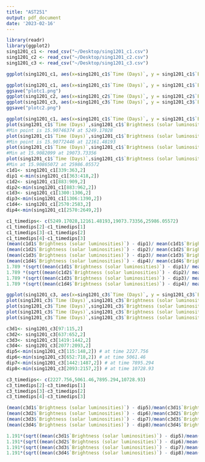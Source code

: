 ```yaml
---
title: "AST251"
output: pdf_document
date: '2023-02-16'
---
```


```r
library(readr)
library(ggplot2)
sing1201_c1 <- read_csv("~/Desktop/sing1201_c1.csv")
sing1201_c2 <- read_csv("~/Desktop/sing1201_c2.csv")
sing1201_c3 <- read_csv("~/Desktop/sing1201_c3.csv")


```

```r
ggplot(sing1201_c1, aes(x=sing1201_c1$`Time (Days)`, y = sing1201_c1$`Brightness (solar luminosities)`)) + geom_line() + geom_errorbar( aes(x=sing1201_c1$`Time (Days)`, ymin=sing1201_c1$`Brightness (solar luminosities)` - sing1201_c1$`Brightness uncertainty (solar luminosities)`, ymax=sing1201_c1$`Brightness (solar luminosities)` + sing1201_c1$`Brightness uncertainty (solar luminosities)`), width=0.1, colour="blue", alpha=0.9, size=1) 
```


```r
ggplot(sing1201_c1, aes(x=sing1201_c1$`Time (Days)`, y = sing1201_c1$`Brightness (solar luminosities)`)) + geom_line() + geom_errorbar( aes(x=sing1201_c1$`Time (Days)`, ymin=sing1201_c1$`Brightness (solar luminosities)` - sing1201_c1$`Brightness uncertainty (solar luminosities)`, ymax=sing1201_c1$`Brightness (solar luminosities)` + sing1201_c1$`Brightness uncertainty (solar luminosities)`), width=0.1, colour="blue", alpha=0.9, size=1) + ggtitle("C1 Graph") + labs(x= "Time (Days)", y = "Luminosity (L/L0)")
ggsave("plotc1.png")
ggplot(sing1201_c2, aes(x=sing1201_c2$`Time (Days)`, y = sing1201_c2$`Brightness (solar luminosities)`)) + geom_line() + geom_errorbar( aes(x=sing1201_c2$`Time (Days)`, ymin=sing1201_c2$`Brightness (solar luminosities)` - sing1201_c2$`Brightness uncertainty (solar luminosities)`, ymax=sing1201_c2$`Brightness (solar luminosities)` + sing1201_c2$`Brightness uncertainty (solar luminosities)`), width=0.1, colour="blue", alpha=0.9, size=1) + ggtitle("C2 Graph") + labs(x= "Time (Days)", y = "Luminosity (L/L0)")
ggplot(sing1201_c3, aes(x=sing1201_c3$`Time (Days)`, y = sing1201_c3$`Brightness (solar luminosities)`)) + geom_line() + geom_errorbar( aes(x=sing1201_c3$`Time (Days)`, ymin=sing1201_c3$`Brightness (solar luminosities)` - sing1201_c3$`Brightness uncertainty (solar luminosities)`, ymax=sing1201_c3$`Brightness (solar luminosities)` + sing1201_c3$`Brightness uncertainty (solar luminosities)`), width=0.1, colour="blue", alpha=0.9, size=1) + ggtitle("C3 Graph") + labs(x= "Time (Days)", y = "Luminosity (L/L0)")
ggsave("plotc2.png")


```

```r
ggplot(sing1201_c1, aes(x=sing1201_c1$`Time (Days)`, y = sing1201_c1$`Brightness (solar luminosities)`)) + geom_line()
plot(sing1201_c1$`Time (Days)`,sing1201_c1$`Brightness (solar luminosities)`, type = "l", xlim = c(5244,5255), xlab = "Time (Days)", ylab = "Luminosity (L/L0)")
#Min point is 15.90746374 at 5249.17028
plot(sing1201_c1$`Time (Days)`,sing1201_c1$`Brightness (solar luminosities)`, type = "l", xlim = c(12155,12170))
#Min point is 15.90772446 at 12161.48193
plot(sing1201_c1$`Time (Days)`,sing1201_c1$`Brightness (solar luminosities)`, type = "l", xlim = c(19050,19350))
#Min at 15.9082099 at 19073.73356 
plot(sing1201_c1$`Time (Days)`,sing1201_c1$`Brightness (solar luminosities)`, type = "l", xlim = c(25980,25986.29))
#Min at 15.90865072 at 25986.05572
c1d1<- sing1201_c1[339:363,2]
dip1 <-min(sing1201_c1[363:418,2])
c1d2<- sing1201_c1[883:909,2]
dip2<-min(sing1201_c1[883:962,2])
c1d3<- sing1201_c1[1300:1306,2]
dip3<-min(sing1201_c1[1306:1390,2])
c1d4<- sing1201_c1[2570:2583,2]
dip4<-min(sing1201_c1[2570:2649,2])

```



```r
c1_timedips<- c(5249.17028,12161.48193,19073.73356,25986.05572)
c1_timedips[2]-c1_timedips[1]
c1_timedips[3]-c1_timedips[2]
c1_timedips[4]-c1_timedips[3]
(mean(c1d1$`Brightness (solar luminosities)`) - dip1)/ mean(c1d1$`Brightness (solar luminosities)`)
(mean(c1d2$`Brightness (solar luminosities)`) - dip2)/ mean(c1d2$`Brightness (solar luminosities)`)
(mean(c1d3$`Brightness (solar luminosities)`) - dip3)/ mean(c1d3$`Brightness (solar luminosities)`)
(mean(c1d4$`Brightness (solar luminosities)`) - dip4)/ mean(c1d4$`Brightness (solar luminosities)`)
1.789 *(sqrt((mean(c1d1$`Brightness (solar luminosities)`) - dip1)/ mean(c1d1$`Brightness (solar luminosities)`)))
1.789 *(sqrt((mean(c1d2$`Brightness (solar luminosities)`) - dip2)/ mean(c1d2$`Brightness (solar luminosities)`)))
1.789 *(sqrt((mean(c1d3$`Brightness (solar luminosities)`) - dip3)/ mean(c1d3$`Brightness (solar luminosities)`)))
1.789 *(sqrt((mean(c1d4$`Brightness (solar luminosities)`) - dip4)/ mean(c1d4$`Brightness (solar luminosities)`)))


```




```r
ggplot(sing1201_c3, aes(x=sing1201_c3$`Time (Days)`, y = sing1201_c3$`Brightness (solar luminosities)`)) + geom_line()
plot(sing1201_c3$`Time (Days)`,sing1201_c3$`Brightness (solar luminosities)`, type = "l", xlim = c(2225,2230), xlab = "Time (Days)", ylab = "Luminosity (L/L0)")
plot(sing1201_c3$`Time (Days)`,sing1201_c3$`Brightness (solar luminosities)`, type = "l", xlim = c(5050,5100))
plot(sing1201_c3$`Time (Days)`,sing1201_c3$`Brightness (solar luminosities)`, type = "l", xlim = c(7893,7897))
plot(sing1201_c3$`Time (Days)`,sing1201_c3$`Brightness (solar luminosities)`, type = "l", xlim = c(10725,10729.21))

c3d1<- sing1201_c3[97:115,2] 
c3d2<- sing1201_c3[637:652,2]
c3d3<- sing1201_c3[1419:1442,2]
c3d4<- sing1201_c3[2077:2093,2]
dip5<-min(sing1201_c3[115:148,2]) # at time 2227.756
dip6<-min(sing1201_c3[652:718,2]) # at time 5061.46
dip7<-min(sing1201_c3[1442:1487,2]) # at time 7895.294
dip8<-min(sing1201_c3[2093:2157,2]) # at time 10728.93

c3_timedips<- c(2227.756,5061.46,7895.294,10728.93)
c3_timedips[2]-c3_timedips[1]
c3_timedips[3]-c3_timedips[2]
c3_timedips[4]-c3_timedips[3]

(mean(c3d1$`Brightness (solar luminosities)`) - dip5)/mean(c3d1$`Brightness (solar luminosities)`)
(mean(c3d2$`Brightness (solar luminosities)`) - dip6)/mean(c3d2$`Brightness (solar luminosities)`)
(mean(c3d3$`Brightness (solar luminosities)`) - dip7)/mean(c3d3$`Brightness (solar luminosities)`)
(mean(c3d4$`Brightness (solar luminosities)`) - dip8)/mean(c3d4$`Brightness (solar luminosities)`)

1.191*(sqrt((mean(c3d1$`Brightness (solar luminosities)`) - dip5)/mean(c3d1$`Brightness (solar luminosities)`)))
1.191*(sqrt((mean(c3d2$`Brightness (solar luminosities)`) - dip6)/mean(c3d2$`Brightness (solar luminosities)`)))
1.191*(sqrt((mean(c3d3$`Brightness (solar luminosities)`) - dip7)/mean(c3d3$`Brightness (solar luminosities)`)))
1.191*(sqrt((mean(c3d4$`Brightness (solar luminosities)`) - dip8)/mean(c3d4$`Brightness (solar luminosities)`)))

```





